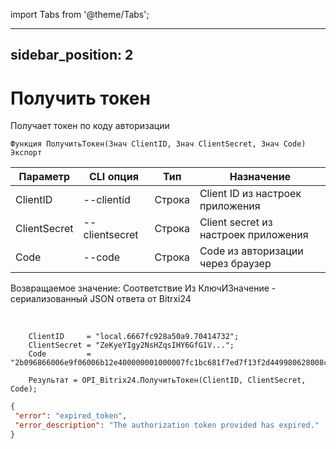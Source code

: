 ﻿import Tabs from '@theme/Tabs';

---
sidebar_position: 2
---

# Получить токен
 Получает токен по коду авторизации



`Функция ПолучитьТокен(Знач ClientID, Знач ClientSecret, Знач Code) Экспорт`

  | Параметр | CLI опция | Тип | Назначение |
  |-|-|-|-|
  | ClientID | --clientid | Строка | Client ID из настроек приложения |
  | ClientSecret | --clientsecret | Строка | Client secret из настроек приложения |
  | Code | --code | Строка | Code из авторизации через браузер |

  
  Возвращаемое значение:   Соответствие Из КлючИЗначение - сериализованный JSON ответа от Bitrxi24

<br/>




```bsl title="Пример кода"
    ClientID     = "local.6667fc928a50a9.70414732";
    ClientSecret = "ZeKyeYIgy2NsHZqsIHY6GfG1V...";
    Code         = "2b096866006e9f06006b12e400000001000007fc1bc681f7ed7f13f2d449980628008c";

    Результат = OPI_Bitrix24.ПолучитьТокен(ClientID, ClientSecret, Code);
```
    



```json title="Результат"
{
 "error": "expired_token",
 "error_description": "The authorization token provided has expired."
}
```
